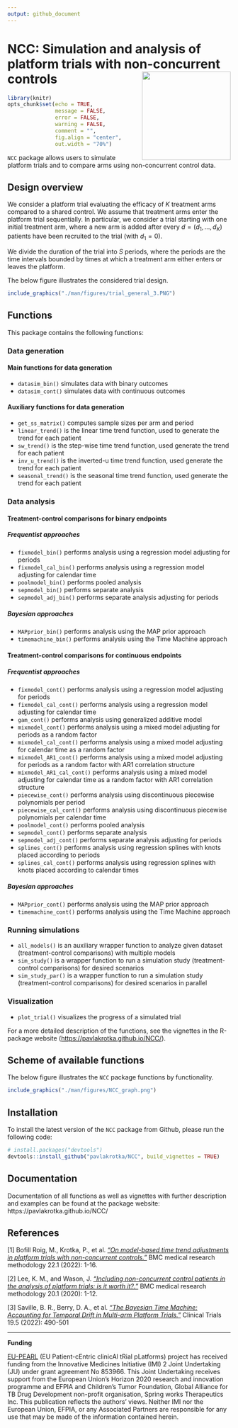 ---
output: github_document
---

# NCC: Simulation and analysis of platform trials with non-concurrent controls <img src="man/figures/NCC_hexsticker.png" align="right" height="200" />

```{r setup, include=FALSE}
library(knitr)
opts_chunk$set(echo = TRUE,
               message = FALSE,
               error = FALSE,
               warning = FALSE,
               comment = "",
               fig.align = "center",
               out.width = "70%")
```

`NCC` package allows users to simulate platform trials and to compare arms using non-concurrent control data.

## Design overview

We consider a platform trial evaluating the efficacy of $K$ treatment arms compared to a shared control. We assume that treatment arms enter the platform trial sequentially. In particular, we consider a trial starting with one initial treatment arm, where a new arm is added after every $d=(d_1,...,d_K)$ patients have been recruited to the trial (with $d_1=0$).

We divide the duration of the trial into $S$ periods, where the periods are the time intervals bounded by times at which a treatment arm either enters or leaves the platform.

The below figure illustrates the considered trial design.

```{r, echo=FALSE}
include_graphics("./man/figures/trial_general_3.PNG")
```

## Functions

This package contains the following functions:

### Data generation

#### Main functions for data generation

-   `datasim_bin()` simulates data with binary outcomes
-   `datasim_cont()` simulates data with continuous outcomes

#### Auxiliary functions for data generation

-   `get_ss_matrix()` computes sample sizes per arm and period
-   `linear_trend()` is the linear time trend function, used to generate the trend for each patient
-   `sw_trend()` is the step-wise time trend function, used generate the trend for each patient
-   `inv_u_trend()` is the inverted-u time trend function, used generate the trend for each patient
-   `seasonal_trend()` is the seasonal time trend function, used generate the trend for each patient


### Data analysis

#### Treatment-control comparisons for binary endpoints

##### Frequentist approaches

-   `fixmodel_bin()` performs analysis using a regression model adjusting for periods
-   `fixmodel_cal_bin()` performs analysis using a regression model adjusting for calendar time
-   `poolmodel_bin()` performs pooled analysis
-   `sepmodel_bin()` performs separate analysis
-   `sepmodel_adj_bin()` performs separate analysis adjusting for periods

##### Bayesian approaches

-   `MAPprior_bin()` performs analysis using the MAP prior approach
-   `timemachine_bin()` performs analysis using the Time Machine approach


#### Treatment-control comparisons for continuous endpoints

##### Frequentist approaches

-   `fixmodel_cont()` performs analysis using a regression model adjusting for periods
-   `fixmodel_cal_cont()` performs analysis using a regression model adjusting for calendar time
-   `gam_cont()` performs analysis using generalized additive model
-   `mixmodel_cont()` performs analysis using a mixed model adjusting for periods as a random factor
-   `mixmodel_cal_cont()` performs analysis using a mixed model adjusting for calendar time as a random factor
-   `mixmodel_AR1_cont()` performs analysis using a mixed model adjusting for periods as a random factor with AR1 correlation structure
-   `mixmodel_AR1_cal_cont()` performs analysis using a mixed model adjusting for calendar time as a random factor with AR1 correlation structure
-   `piecewise_cont()` performs analysis using discontinuous piecewise polynomials per period
-   `piecewise_cal_cont()` performs analysis using discontinuous piecewise polynomials per calendar time
-   `poolmodel_cont()` performs pooled analysis
-   `sepmodel_cont()` performs separate analysis
-   `sepmodel_adj_cont()` performs separate analysis adjusting for periods
-   `splines_cont()` performs analysis using regression splines with knots placed according to periods
-   `splines_cal_cont()` performs analysis using regression splines with knots placed according to calendar times

##### Bayesian approaches

-   `MAPprior_cont()` performs analysis using the MAP prior approach
-   `timemachine_cont()` performs analysis using the Time Machine approach


### Running simulations

-   `all_models()` is an auxiliary wrapper function to analyze given dataset (treatment-control comparisons) with multiple models
-   `sim_study()` is a wrapper function to run a simulation study (treatment-control comparisons) for desired scenarios
-   `sim_study_par()` is a wrapper function to run a simulation study (treatment-control comparisons) for desired scenarios in parallel


### Visualization

-   `plot_trial()` visualizes the progress of a simulated trial


For a more detailed description of the functions, see the vignettes in the R-package website (<https://pavlakrotka.github.io/NCC/>).


## Scheme of available functions

The below figure illustrates the `NCC` package functions by functionality.

```{r, echo=FALSE, out.width="100%"}
include_graphics("./man/figures/NCC_graph.png")
```


## Installation

To install the latest version of the `NCC` package from Github, please run the following code:

```{r, message=FALSE, warning=FALSE, results=FALSE, eval=FALSE}
# install.packages("devtools") 
devtools::install_github("pavlakrotka/NCC", build_vignettes = TRUE)
```

## Documentation

Documentation of all functions as well as vignettes with further description and examples can be found at the package website: https://pavlakrotka.github.io/NCC/

## References

[1] Bofill Roig, M., Krotka, P., et al. [*“On model-based time trend adjustments in platform trials with non-concurrent controls.”*](https://bmcmedresmethodol.biomedcentral.com/articles/10.1186/s12874-022-01683-w) BMC medical research methodology 22.1 (2022): 1-16.

[2] Lee, K. M., and Wason, J. [*“Including non-concurrent control patients in the analysis of platform trials: is it worth it?.”*](https://bmcmedresmethodol.biomedcentral.com/articles/10.1186/s12874-020-01043-6) BMC medical research methodology 20.1 (2020): 1-12.

[3] Saville, B. R., Berry, D. A., et al. [*“The Bayesian Time Machine: Accounting for Temporal Drift in Multi-arm Platform Trials.”*](https://journals.sagepub.com/doi/full/10.1177/17407745221112013) Clinical Trials 19.5 (2022): 490-501

------------------------------------------------------------------------

**Funding**

[EU-PEARL](https://eu-pearl.eu/) (EU Patient-cEntric clinicAl tRial pLatforms) project has received funding from the Innovative Medicines Initiative (IMI) 2 Joint Undertaking (JU) under grant agreement No 853966. This Joint Undertaking receives support from the European Union’s Horizon 2020 research and innovation programme and EFPIA and Children’s Tumor Foundation, Global Alliance for TB Drug Development non-profit organisation, Spring works Therapeutics Inc. This publication reflects the authors’ views. Neither IMI nor the European Union, EFPIA, or any Associated Partners are responsible for any use that may be made of the information contained herein.
